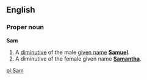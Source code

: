 ==English==
===Proper noun===
'''Sam'''

#A [[diminutive]] of the male [[given name]] '''[[Samuel]]'''.
#A diminutive of the female given name '''[[Samantha]]'''.

[[pl:Sam]]